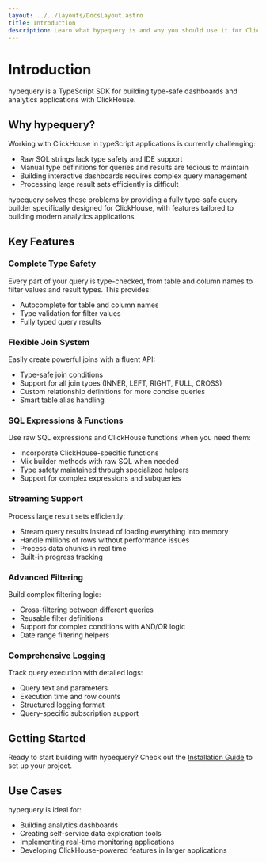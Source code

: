 ```yaml
---
layout: ../../layouts/DocsLayout.astro
title: Introduction
description: Learn what hypequery is and why you should use it for ClickHouse development
---
```


<div class="prose">

# Introduction

hypequery is a TypeScript SDK for building type-safe dashboards and analytics applications with ClickHouse.

## Why hypequery?

Working with ClickHouse in typeScript applications is currently challenging:

<ul>
  <li>Raw SQL strings lack type safety and IDE support</li>
  <li>Manual type definitions for queries and results are tedious to maintain</li>
  <li>Building interactive dashboards requires complex query management</li>
  <li>Processing large result sets efficiently is difficult</li>
</ul>

hypequery solves these problems by providing a fully type-safe query builder specifically designed for ClickHouse, with features tailored to building modern analytics applications.

## Key Features

### Complete Type Safety

Every part of your query is type-checked, from table and column names to filter values and result types. This provides:

<ul>
  <li>Autocomplete for table and column names</li>
  <li>Type validation for filter values</li>
  <li>Fully typed query results</li>
</ul>

### Flexible Join System

Easily create powerful joins with a fluent API:

<ul>
  <li>Type-safe join conditions</li>
  <li>Support for all join types (INNER, LEFT, RIGHT, FULL, CROSS)</li>
  <li>Custom relationship definitions for more concise queries</li>
  <li>Smart table alias handling</li>
</ul>

### SQL Expressions & Functions

Use raw SQL expressions and ClickHouse functions when you need them:

<ul>
  <li>Incorporate ClickHouse-specific functions</li>
  <li>Mix builder methods with raw SQL when needed</li>
  <li>Type safety maintained through specialized helpers</li>
  <li>Support for complex expressions and subqueries</li>
</ul>

### Streaming Support

Process large result sets efficiently:

<ul>
  <li>Stream query results instead of loading everything into memory</li>
  <li>Handle millions of rows without performance issues</li>
  <li>Process data chunks in real time</li>
  <li>Built-in progress tracking</li>
</ul>

### Advanced Filtering

Build complex filtering logic:

<ul>
  <li>Cross-filtering between different queries</li>
  <li>Reusable filter definitions</li>
  <li>Support for complex conditions with AND/OR logic</li>
  <li>Date range filtering helpers</li>
</ul>

### Comprehensive Logging

Track query execution with detailed logs:

<ul>
  <li>Query text and parameters</li>
  <li>Execution time and row counts</li>
  <li>Structured logging format</li>
  <li>Query-specific subscription support</li>
</ul>

## Getting Started

Ready to start building with hypequery? Check out the [Installation Guide](/docs/installation) to set up your project.

## Use Cases

hypequery is ideal for:

<ul>
  <li>Building analytics dashboards</li>
  <li>Creating self-service data exploration tools</li>
  <li>Implementing real-time monitoring applications</li>
  <li>Developing ClickHouse-powered features in larger applications</li>
</ul>

</div>



